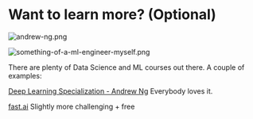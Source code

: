 # Want to learn more? (Optional)

<div style={{textAlign: 'center'}}>

![andrew-ng.png](./assets/andrew-ng.png)

![something-of-a-ml-engineer-myself.png](./assets/something-of-a-ml-engineer-myself.png)

</div>

There are plenty of Data Science and ML courses out there. A couple of examples: 

[Deep Learning Specialization - Andrew Ng](https://www.coursera.org/specializations/deep-learning)
Everybody loves it.

[fast.ai](https://www.fast.ai/)
Slightly more challenging + free

